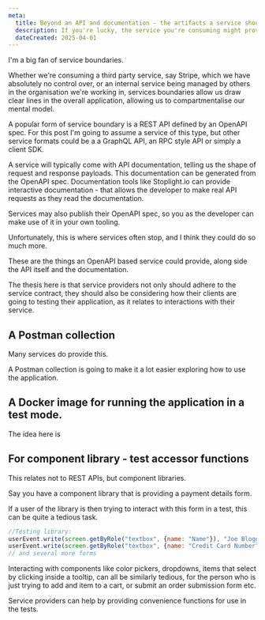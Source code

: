 ```yaml
---
meta:
  title: Beyond an API and documentation - the artifacts a service should provide
  description: If you're lucky, the service you're consuming might provide an API spec and a client SDK. I argue they could provide so much more. 
  dateCreated: 2025-04-01
---
```


I'm a big fan of service boundaries. 

Whether we're consuming a third party service, say Stripe, which we have absolutely no control over, or an internal service being managed by others in the organisation we're working in, services boundaries allow us draw clear lines in the overall application, allowing us to compartmentalise our mental model. 

A popular form of service boundary is a REST API defined by an OpenAPI spec. For this post I'm going to assume a service of this type, but other service formats could be a a GraphQL API, an RPC style API or simply a client SDK. 

A service will typically come with API documentation, telling us the shape of request and response payloads. This documentation can be generated from the OpenAPI spec. Documentation tools like Stoplight.io can provide interactive documentation - that allows the developer to make real API requests as they read the documentation. 

Services may also publish their OpenAPI spec, so you as the developer can make use of it in your own tooling. 

Unfortunately, this is where services often stop, and I think they could do so much more. 

These are the things an OpenAPI based service could provide, along side the API itself and the documentation. 

The thesis here is that service providers not only should adhere to the service contract, they should also be considering how their clients are going to testing their application, as it relates to interactions with their service. 


## A Postman collection

Many services do provide this. 

A Postman collection is going to make it a lot easier exploring how to use the application. 

## A Docker image for running the application in a test mode. 

The idea here is 


## For component library - test accessor functions

This relates not to REST APIs, but component libraries. 

Say you have a component library that is providing a payment details form. 

If a user of the library is then trying to interact with this form in a test, this can be quite a tedious task. 

```js
//Testing library:
userEvent.write(screen.getByRole("textbox", {name: "Name"}), "Joe Bloggs")
userEvent.write(screen.getByRole("textbox", {name: "Credit Card Number"}), "1234 1234 1234 1234")
// and several more forms
```

Interacting with components like color pickers, dropdowns, items that select by clicking inside a tooltip, can all be similarly tedious, for the person who is just trying to add and item to a cart, or submit an order submission form etc. 

Service providers can help by providing convenience functions for use in the tests.